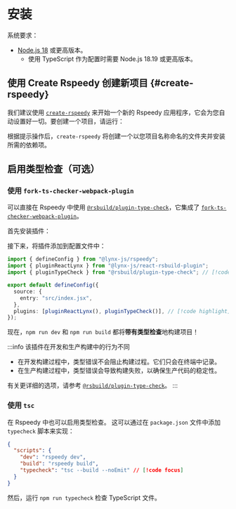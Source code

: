 
# 安装

系统要求：

- [Node.js 18](https://nodejs.org/en) 或更高版本。
  - 使用 TypeScript 作为配置时需要 Node.js 18.19 或更高版本。

## 使用 Create Rspeedy 创建新项目 \{#create-rspeedy}

我们建议使用 [`create-rspeedy`](https://npmjs.org/package/create-rspeedy) 来开始一个新的 Rspeedy 应用程序，它会为您自动设置好一切。要创建一个项目，请运行：

<PackageManagerTabs command="create rspeedy@latest" />

根据提示操作后，`create-rspeedy` 将创建一个以您项目名称命名的文件夹并安装所需的依赖项。

## 启用类型检查（可选）

### 使用 `fork-ts-checker-webpack-plugin`

可以直接在 Rspeedy 中使用 [`@rsbuild/plugin-type-check`](https://github.com/rspack-contrib/rsbuild-plugin-type-check)，它集成了 [`fork-ts-checker-webpack-plugin`](https://github.com/TypeStrong/fork-ts-checker-webpack-plugin)。

首先安装插件：

<PackageManagerTabs command="install -D @rsbuild/plugin-type-check" />

接下来，将插件添加到配置文件中：

```ts title=lynx.config.ts twoslash
import { defineConfig } from "@lynx-js/rspeedy";
import { pluginReactLynx } from "@lynx-js/react-rsbuild-plugin";
import { pluginTypeCheck } from "@rsbuild/plugin-type-check"; // [!code highlight]

export default defineConfig({
  source: {
    entry: "src/index.jsx",
  },
  plugins: [pluginReactLynx(), pluginTypeCheck()], // [!code highlight]
});
```

现在，`npm run dev` 和 `npm run build` 都将**带有类型检查**地构建项目！

:::info 该插件在开发和生产构建中的行为不同

- 在开发构建过程中，类型错误不会阻止构建过程。它们只会在终端中记录。
- 在生产构建过程中，类型错误会导致构建失败，以确保生产代码的稳定性。

有关更详细的选项，请参考 [`@rsbuild/plugin-type-check`](https://github.com/rspack-contrib/rsbuild-plugin-type-check)。
:::

### 使用 `tsc`

在 Rspeedy 中也可以启用类型检查。
这可以通过在 `package.json` 文件中添加 `typecheck` 脚本来实现：

```json title=package.json
{
  "scripts": {
    "dev": "rspeedy dev",
    "build": "rspeedy build",
    "typecheck": "tsc --build --noEmit" // [!code focus]
  }
}
```

然后，运行 `npm run typecheck` 检查 TypeScript 文件。
